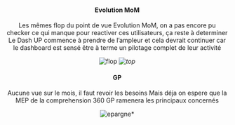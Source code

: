 <center>
#### Evolution MoM
<center>Les mêmes flop du point de vue Evolution MoM, on a pas encore pu checker ce qui manque pour reactiver ces utilisateurs, ça reste à determiner</center>
<center>Le Dash UP commence à prendre de l'ampleur et cela devrait continuer car le dashboard est sensé être à terme un pilotage complet de leur activité</center>

![flop](module/glossaire/analyse_26072022/flop_mom.jpg)*
![top](module/glossaire/analyse_26072022/top_mom.jpg)*

<center>
#### GP
<center>Aucune vue sur le mois, il faut revoir les besoins
Mais déja on espere que la MEP de la comprehension 360 GP ramenera les principaux concernés
</center>

![epargne](module/glossaire/analyse_26072022/GP.jpg)*